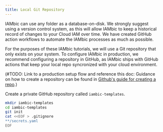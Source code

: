 ```yaml
---
title: Local Git Repository
---
```


IAMbic can use any folder as a database-on-disk. We strongly suggest using a version control system, as this will allow IAMbic to keep a historical record of changes to your Cloud IAM over time. We have created GitHub action workflows to automate the IAMbic processes as much as possible.


For the purposes of these IAMbic tutorials, we will use a Git repository that only exists on your system. To configure IAMbic in production, we recommend configuring a repository in GitHub, as IAMbic ships with GitHub actions that keep your local repo syncronized with your cloud environment.

(#TODO: Link to a production setup flow and reference this doc: Guidance on how to create a repository can be found in [Github&#39;s guide for creating a repo](https://docs.github.com/en/get-started/quickstart/create-a-repo).)

Create a private GitHub repository called `iambic-templates`.

```bash
mkdir iambic-templates
cd iambic-templates
git init
cat <<EOF > .gitignore
**/secrets.yaml
EOF
```
